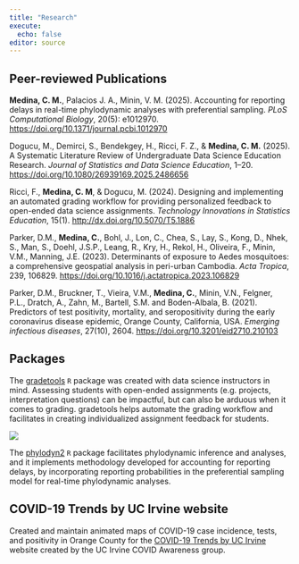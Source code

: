 ```yaml
---
title: "Research"
execute: 
  echo: false
editor: source
---
```


## Peer-reviewed Publications

**Medina, C. M.**, Palacios J. A., Minin, V. M. (2025). 
Accounting for reporting delays in real-time phylodynamic analyses with preferential sampling. *PLoS Computational Biology*, 20(5): e1012970. 
<https://doi.org/10.1371/journal.pcbi.1012970>

Dogucu, M., Demirci, S., Bendekgey, H., Ricci, F. Z., & **Medina, C. M.** (2025). 
A Systematic Literature Review of Undergraduate Data Science Education Research. *Journal of Statistics and Data Science Education*, 1–20. 
<https://doi.org/10.1080/26939169.2025.2486656>

Ricci, F., **Medina, C. M**, & Dogucu, M. (2024). 
Designing and implementing an automated grading workflow for providing personalized feedback to open-ended data science assignments. 
*Technology Innovations in Statistics Education*, 15(1).
<http://dx.doi.org/10.5070/T5.1886>

Parker, D.M., **Medina, C.**, Bohl, J., Lon, C., Chea, S., Lay, S., Kong, D., Nhek, S., Man, S., Doehl, J.S.P., Leang, R., Kry, H., Rekol, H., Oliveira, F., Minin, V.M., Manning, J.E. (2023). 
Determinants of exposure to Aedes mosquitoes: a comprehensive geospatial analysis in peri-urban Cambodia. 
*Acta Tropica*, 239, 106829.
<https://doi.org/10.1016/j.actatropica.2023.106829>

Parker, D.M., Bruckner, T., Vieira, V.M., **Medina, C.**, Minin, V.N., Felgner, P.L., Dratch, A., Zahn, M., Bartell, S.M. and Boden-Albala, B. (2021). Predictors of test positivity, mortality, and seropositivity during the early coronavirus disease epidemic, Orange County, California, USA. 
*Emerging infectious diseases*, 27(10), 2604.
<https://doi.org/10.3201/eid2710.210103>

## Packages

The [gradetools](https://federicazoe.github.io/gradetools/) `R` package was created with data science instructors in mind.
Assessing students with open-ended assignments (e.g. projects, interpretation questions) can be impactful, but can also be arduous when it comes to grading.
gradetools helps automate the grading workflow and facilitates in creating individualized assignment feedback for students.

::: column-margin
![](images/gradetools-logo.png)
:::

The [phylodyn2](https://github.com/CatalinaMedina/phylodyn2) `R` package facilitates phylodynamic inference and analyses, and it implements methodology developed for accounting for reporting delays, by incorporating reporting probabilities in the preferential sampling model for real-time phylodynamic analyses.

## COVID-19 Trends by UC Irvine website

Created and maintain animated maps of COVID-19 case incidence, tests, and positivity in Orange County for the [COVID-19 Trends by UC Irvine](https://www.stat.uci.edu/covid19/) website created by the UC Irvine COVID Awareness group.
